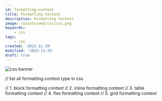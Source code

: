 ```yaml
---
id: formatting-context
title: Formatting Context
description: Formatting Context
image: /assets/web/css/css.png
keywords:
    - css
tags:
    - css
created: '2023-11-29'
modified: '2023-11-29'
draft: true
---
```



<Image src="/assets/web/css/css.png" alt="css banner" />


// list all formatting context type in css

// 1. block formatting context
// 2. inline formatting context
// 3. table formatting context
// 4. flex formatting context
// 5. grid formatting context


